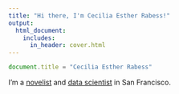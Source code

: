```yaml
---
title: "Hi there, I'm Cecilia Esther Rabess!"
output:
  html_document:
    includes:
      in_header: cover.html
---
```


```js
document.title = "Cecilia Esther Rabess"
```

I'm a [novelist](first_observations.html) and
[data scientist](first_observations.html) in San Francisco.
